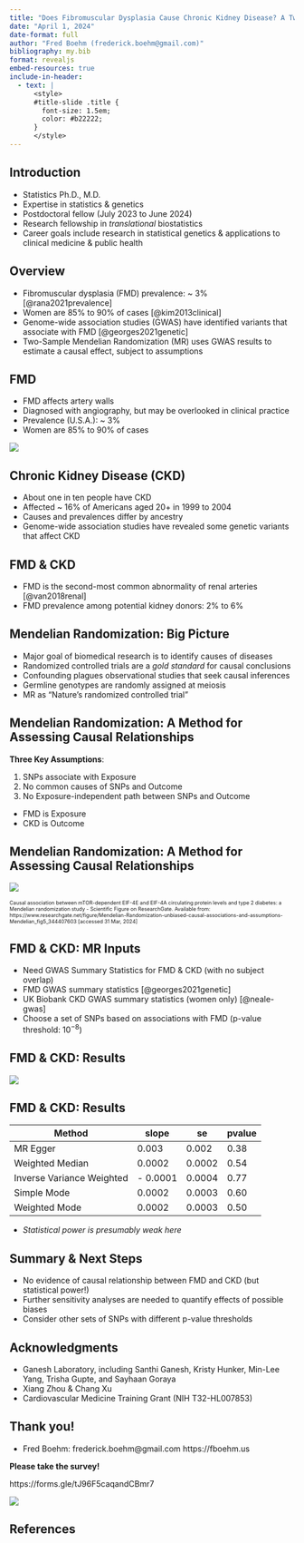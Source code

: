 ```yaml
---
title: "Does Fibromuscular Dysplasia Cause Chronic Kidney Disease? A Two-Sample Mendelian Randomization Study"
date: "April 1, 2024"
date-format: full
author: "Fred Boehm (frederick.boehm@gmail.com)"
bibliography: my.bib
format: revealjs
embed-resources: true
include-in-header:
  - text: |
      <style>
      #title-slide .title {
        font-size: 1.5em;
        color: #b22222;
      }
      </style>
---
```



## Introduction

- Statistics Ph.D., M.D.  
- Expertise in statistics & genetics  
- Postdoctoral fellow (July 2023 to June 2024)  
- Research fellowship in *translational* biostatistics 
- Career goals include research in statistical genetics & applications to clinical medicine & public health  



## Overview  


- Fibromuscular dysplasia (FMD) prevalence: ~ 3% [@rana2021prevalence]  
- Women are 85% to 90% of cases  [@kim2013clinical]
- Genome-wide association studies (GWAS) have identified variants that associate with FMD [@georges2021genetic]  
- Two-Sample Mendelian Randomization (MR) uses GWAS results to estimate a causal effect, subject to assumptions  


## FMD 

- FMD affects artery walls  
- Diagnosed with angiography, but may be overlooked in clinical practice    
- Prevalence (U.S.A.): ~ 3%   
- Women are 85% to 90% of cases  


<!-- ganesh lab FMD artery figure here -->

![](Fibromuscular.png)


## Chronic Kidney Disease (CKD)

- About one in ten people have CKD  
- Affected ~ 16% of Americans aged 20+ in 1999 to 2004  
- Causes and prevalences differ by ancestry  
- Genome-wide association studies have revealed some genetic variants that affect CKD  



## FMD & CKD  

- FMD is the second-most common abnormality of renal arteries [@van2018renal]  
- FMD prevalence among potential kidney donors: 2% to 6% 


## Mendelian Randomization: Big Picture

- Major goal of biomedical research is to identify causes of diseases  
- Randomized controlled trials are a *gold standard* for causal conclusions  
- Confounding plagues observational studies that seek causal inferences  
- Germline genotypes are randomly assigned at meiosis  
- MR as "Nature's randomized controlled trial"  




## Mendelian Randomization: A Method for Assessing Causal Relationships 

**Three Key Assumptions**:

1. SNPs associate with Exposure  
1. No common causes of SNPs and Outcome  
1. No Exposure-independent path between SNPs and Outcome  

- FMD is Exposure  
- CKD is Outcome  



## Mendelian Randomization: A Method for Assessing Causal Relationships 



![](Mendelian-Randomization-unbiased-causal-associations-and-assumptions-Mendelian.png)



<p style="font-size: xx-small; ">  
Causal association between mTOR-dependent EIF-4E and EIF-4A circulating protein levels and type 2 diabetes: a Mendelian randomization study - Scientific Figure on ResearchGate. Available from: https://www.researchgate.net/figure/Mendelian-Randomization-unbiased-causal-associations-and-assumptions-Mendelian_fig5_344407603 [accessed 31 Mar, 2024]
</p>


## FMD & CKD: MR Inputs    


- Need GWAS Summary Statistics for FMD & CKD (with no subject overlap)
- FMD GWAS summary statistics [@georges2021genetic]   
- UK Biobank CKD GWAS summary statistics (women only) [@neale-gwas]   
- Choose a set of SNPs based on associations with FMD (p-value threshold: $10^{-8}$)  


## FMD & CKD: Results  


![](fmd-ckd-ukb-women-only-mr-results.png)


## FMD & CKD: Results 

| Method | slope | se | pvalue |  
| ------ | ----- | -- | ------ |
| MR Egger | 0.003 | 0.002 | 0.38 |
| Weighted Median | 0.0002 | 0.0002 | 0.54 |
| Inverse Variance Weighted | - 0.0001 | 0.0004 | 0.77 |
| Simple Mode | 0.0002 | 0.0003 | 0.60 |
| Weighted Mode | 0.0002 | 0.0003 | 0.50 | 


- *Statistical power is presumably weak here*




## Summary & Next Steps  


- No evidence of causal relationship between FMD and CKD (but statistical power!)  
- Further sensitivity analyses are needed to quantify effects of possible biases   
- Consider other sets of SNPs with different p-value thresholds   






## Acknowledgments

- Ganesh Laboratory, including Santhi Ganesh, Kristy Hunker, Min-Lee Yang, Trisha Gupte, and Sayhaan Goraya 
- Xiang Zhou & Chang Xu   
- Cardiovascular Medicine Training Grant (NIH T32-HL007853)  


## Thank you! 

- Fred Boehm: frederick.boehm@gmail.com  https://fboehm.us 

<!-- Insert QR code for Google survey -->

**Please take the survey!**

https://forms.gle/tJ96F5caqandCBmr7

![](Untitled.png)


## References





